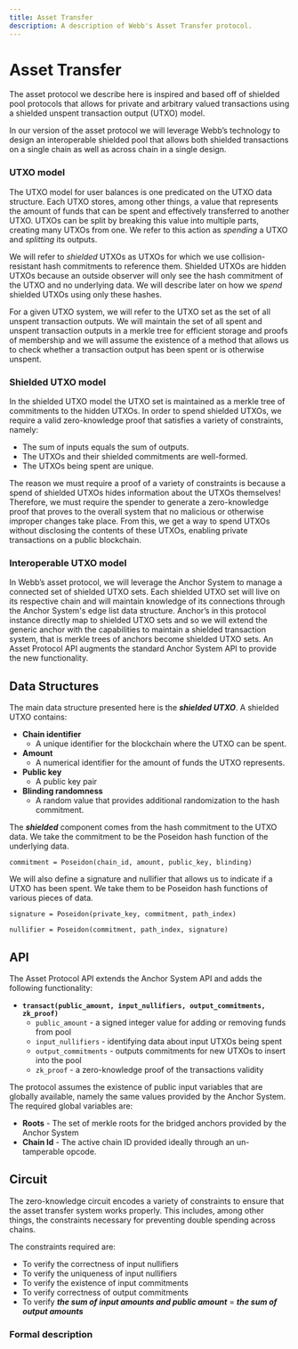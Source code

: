 ```yaml
---
title: Asset Transfer
description: A description of Webb's Asset Transfer protocol.
---
```



# Asset Transfer

The asset protocol we describe here is inspired and based off of shielded pool protocols that allows for private and arbitrary valued transactions using a shielded unspent transaction output (UTXO) model.

In our version of the asset protocol we will leverage Webb’s technology to design an interoperable shielded pool that allows both shielded transactions on a single chain as well as across chain in a single design.

### UTXO model

The UTXO model for user balances is one predicated on the UTXO data structure. Each UTXO stores, among other things, a value that represents the amount of funds that can be spent and effectively transferred to another UTXO. UTXOs can be split by breaking this value into multiple parts, creating many UTXOs from one. We refer to this action as _spending_ a UTXO and _splitting_ its outputs.

We will refer to _shielded_ UTXOs as UTXOs for which we use collision-resistant hash commitments to reference them. Shielded UTXOs are hidden UTXOs because an outside observer will only see the hash commitment of the UTXO and no underlying data. We will describe later on how we _spend_ shielded UTXOs using only these hashes.

For a given UTXO system, we will refer to the UTXO set as the set of all unspent transaction outputs. We will maintain the set of all spent and unspent transaction outputs in a merkle tree for efficient storage and proofs of membership and we will assume the existence of a method that allows us to check whether a transaction output has been spent or is otherwise unspent.

### Shielded UTXO model

In the shielded UTXO model the UTXO set is maintained as a merkle tree of commitments to the hidden UTXOs. In order to spend shielded UTXOs, we require a valid zero-knowledge proof that satisfies a variety of constraints, namely:

- The sum of inputs equals the sum of outputs.
- The UTXOs and their shielded commitments are well-formed.
- The UTXOs being spent are unique.

The reason we must require a proof of a variety of constraints is because a spend of shielded UTXOs hides information about the UTXOs themselves! Therefore, we must require the spender to generate a zero-knowledge proof that proves to the overall system that no malicious or otherwise improper changes take place. From this, we get a way to spend UTXOs without disclosing the contents of these UTXOs, enabling private transactions on a public blockchain.

### Interoperable UTXO model

In Webb’s asset protocol, we will leverage the Anchor System to manage a connected set of shielded UTXO sets. Each shielded UTXO set will live on its respective chain and will maintain knowledge of its connections through the Anchor System's edge list data structure. Anchor’s in this protocol instance directly map to shielded UTXO sets and so we will extend the generic anchor with the capabilities to maintain a shielded transaction system, that is merkle trees of anchors become shielded UTXO sets. An Asset Protocol API augments the standard Anchor System API to provide the new functionality.

## Data Structures

The main data structure presented here is the **_shielded UTXO_**. A shielded UTXO contains:

- **Chain identifier**
  - A unique identifier for the blockchain where the UTXO can be spent.
- **Amount**
  - A numerical identifier for the amount of funds the UTXO represents.
- **Public key**
  - A public key pair
- **Blinding randomness**
  - A random value that provides additional randomization to the hash commitment.

The **_shielded_** component comes from the hash commitment to the UTXO data. We take the commitment to be the Poseidon hash function of the underlying data.

```
commitment = Poseidon(chain_id, amount, public_key, blinding)
```

We will also define a signature and nullifier that allows us to indicate if a UTXO has been spent. We take them to be Poseidon hash functions of various pieces of data.

```
signature = Poseidon(private_key, commitment, path_index)

nullifier = Poseidon(commitment, path_index, signature)
```

## API

The Asset Protocol API extends the Anchor System API and adds the following functionality:

- **`transact(public_amount, input_nullifiers, output_commitments, zk_proof)`**
  - `public_amount` - a signed integer value for adding or removing funds from pool
  - `input_nullifiers` - identifying data about input UTXOs being spent
  - `output_commitments` - outputs commitments for new UTXOs to insert into the pool
  - `zk_proof` - a zero-knowledge proof of the transactions validity

The protocol assumes the existence of public input variables that are globally available, namely the same values provided by the Anchor System. The required global variables are:

- **Roots** - The set of merkle roots for the bridged anchors provided by the Anchor System
- **Chain Id** - The active chain ID provided ideally through an un-tamperable opcode.

## Circuit

The zero-knowledge circuit encodes a variety of constraints to ensure that the asset transfer system works properly. This includes, among other things, the constraints necessary for preventing double spending across chains.

The constraints required are:

- To verify the correctness of input nullifiers
- To verify the uniqueness of input nullifiers
- To verify the existence of input commitments
- To verify correctness of output commitments
- To verify **_the sum of input amounts and public amount_** = **_the sum of output amounts_**

### Formal description

<AssetTransferImage />
